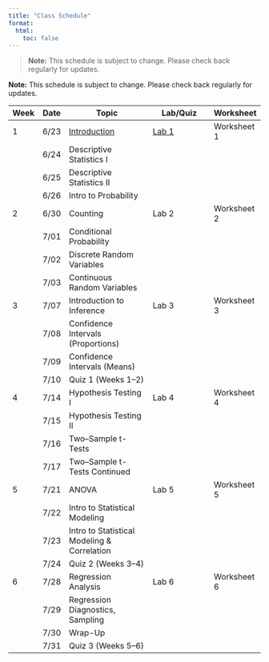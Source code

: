 ```yaml
---
title: "Class Schedule"
format:
  html:
    toc: false
---
```


> **Note:** This schedule is subject to change. Please check back regularly for updates.

**Note:** This schedule is subject to change. Please check back regularly for updates.

| Week | Date  | Topic                                       | Lab/Quiz                        | Worksheet   |
|------|-------|---------------------------------------------|---------------------------------|-------------|
| 1    | 6/23  | [Introduction](/files/lecture_notes/Lecture_1/lecture1.qmd)                               | [Lab 1](/files/labs/lab1/lab1.pdf)      | Worksheet 1 |
|      | 6/24  | Descriptive Statistics I                    |                                 |             |
|      | 6/25  | Descriptive Statistics II                   |                                 |             |
|      | 6/26  | Intro to Probability                        |                                 |             |
| 2    | 6/30  | Counting                                    | Lab 2                           | Worksheet 2 |
|      | 7/01  | Conditional Probability                     |                                 |             |
|      | 7/02  | Discrete Random Variables                   |                                 |             |
|      | 7/03  | Continuous Random Variables                 |                                 |             |
| 3    | 7/07  | Introduction to Inference                   | Lab 3                           | Worksheet 3 |
|      | 7/08  | Confidence Intervals (Proportions)          |                                 |             |
|      | 7/09  | Confidence Intervals (Means)                |                                 |             |
|      | 7/10  | Quiz 1 (Weeks 1–2)                          |                                 |             |
| 4    | 7/14  | Hypothesis Testing I                        | Lab 4                           | Worksheet 4 |
|      | 7/15  | Hypothesis Testing II                       |                                 |             |
|      | 7/16  | Two–Sample t-Tests                          |                                 |             |
|      | 7/17  | Two–Sample t-Tests Continued                |                                 |             |
| 5    | 7/21  | ANOVA                                       | Lab 5                           | Worksheet 5 |
|      | 7/22  | Intro to Statistical Modeling               |                                 |             |
|      | 7/23  | Intro to Statistical Modeling & Correlation |                                 |             |
|      | 7/24  | Quiz 2 (Weeks 3–4)                          |                                 |             |
| 6    | 7/28  | Regression Analysis                         | Lab 6                           | Worksheet 6 |
|      | 7/29  | Regression Diagnostics, Sampling            |                                 |             |
|      | 7/30  | Wrap-Up                                     |                                 |             |
|      | 7/31  | Quiz 3 (Weeks 5–6)                          |                                 |             |